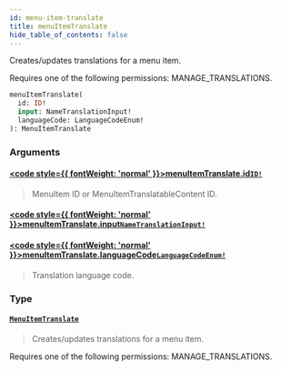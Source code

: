 ```yaml
---
id: menu-item-translate
title: menuItemTranslate
hide_table_of_contents: false
---
```








Creates/updates translations for a menu item. 

Requires one of the following permissions: MANAGE_TRANSLATIONS.

```graphql
menuItemTranslate(
  id: ID!
  input: NameTranslationInput!
  languageCode: LanguageCodeEnum!
): MenuItemTranslate
```


### Arguments

#### [<code style={{ fontWeight: 'normal' }}>menuItemTranslate.<b>id</b></code>](#)<Bullet />[`ID!`](../../../developer/api-reference/scalars/id) <Badge class="secondary" text="non-null"/> <Badge class="secondary" text="scalar"/>
> MenuItem ID or MenuItemTranslatableContent ID.
> 

#### [<code style={{ fontWeight: 'normal' }}>menuItemTranslate.<b>input</b></code>](#)<Bullet />[`NameTranslationInput!`](../../../developer/api-reference/inputs/name-translation-input) <Badge class="secondary" text="non-null"/> <Badge class="secondary" text="input"/>
> 
> 

#### [<code style={{ fontWeight: 'normal' }}>menuItemTranslate.<b>languageCode</b></code>](#)<Bullet />[`LanguageCodeEnum!`](../../../developer/api-reference/enums/language-code-enum) <Badge class="secondary" text="non-null"/> <Badge class="secondary" text="enum"/>
> Translation language code.
> 

### Type

#### [`MenuItemTranslate`](../../../developer/api-reference/objects/menu-item-translate) <Badge class="secondary" text="object"/>
> Creates/updates translations for a menu item. 

Requires one of the following permissions: MANAGE_TRANSLATIONS.
> 





